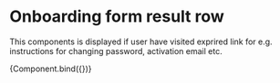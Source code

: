 
<Meta title="Elements/Onboarding form result row" component={OnboardingFormResultRow} />

# Onboarding form result row

This components is displayed if user have visited exprired link for e.g. instructions for changing password, activation email etc.


<Canvas>
  <Story
    name="Onboarding form result row"
    args={{
      title: "Do you want to reduce energy consumption in the workplace?",
      selectedItem: {1}
    }}>
    {Component.bind({})}
  </Story>
</Canvas>
